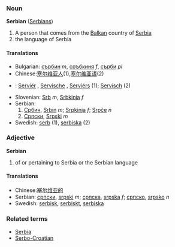 ===Noun===
'''Serbian''' ([[Serbians]])

# A person that comes from the [[Balkan]] country of [[Serbia]]
# the language of Serbia

====Translations====
*Bulgarian: [[сърбин]] ''m'', [[сръбкиня]] ''f'', [[сърби]] ''pl''
*Chinese:[[塞尔维亚人]](1),[[塞尔维亚语]](2)
*{{msg:nl}}: [[Serviër]] {{msg:m}}, [[Servische]] {{msg:f}}, [[Serviërs]] {{msg:p}} (1); [[Servisch]] (2)
*Slovenian: [[Srb]] ''m'', [[Srbkinja]] ''f''
*Serbian:
*# [[Србин]], [[Srbin]] ''m''; [[Srpkinja]] ''f''; [[Srpče]] ''n''
*# [[Српски]], [[Srpski]] ''m''
*Swedish: [[serb]] (1), [[serbiska]] (2)

===Adjective===
'''Serbian'''

# of or pertaining to Serbia or the Serbian language

====Translations====
*Chinese:[[塞尔维亚的]]
*Serbian: [[српски]], [[srpski]] ''m''; [[српска]], [[srpska]] ''f''; [[српско]], [[srpsko]] ''n''
*Swedish: [[serbisk]], [[serbiskt]], [[serbiska]]

===Related terms===
*[[Serbia]]
*[[Serbo-Croatian]]